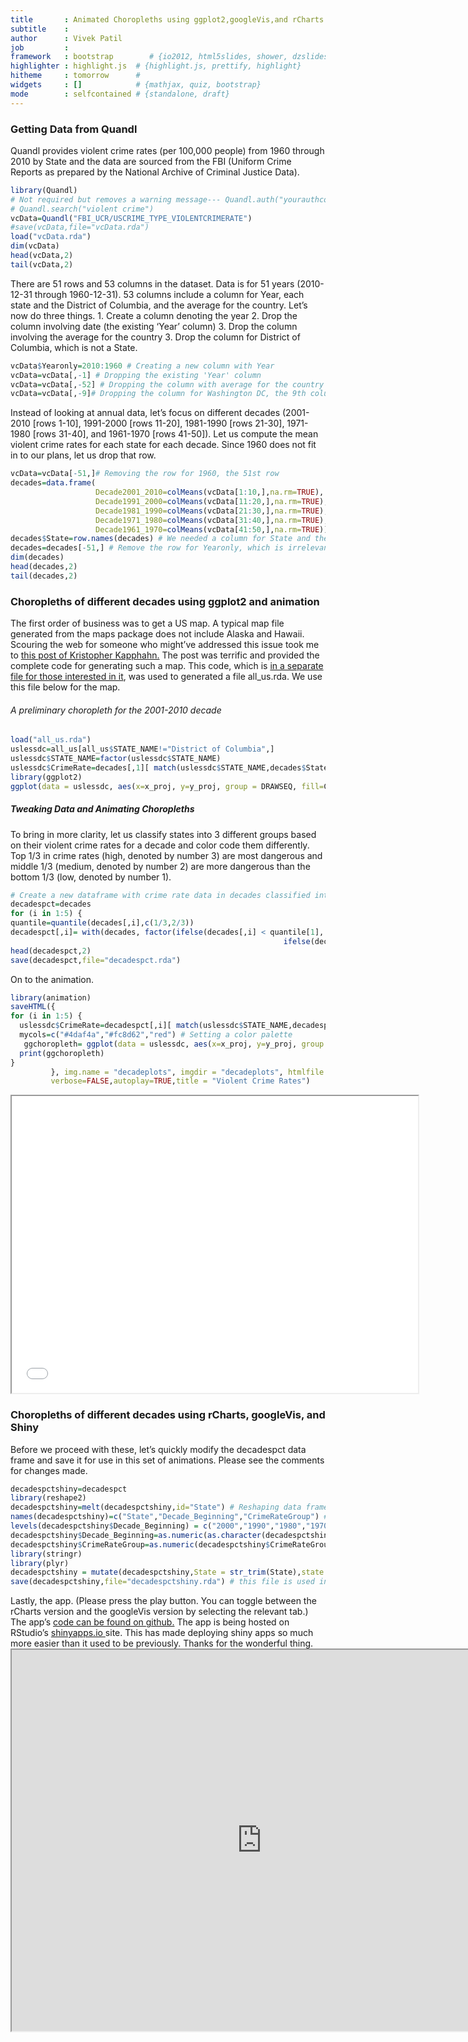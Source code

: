 ```yaml
---
title       : Animated Choropleths using ggplot2,googleVis,and rCharts
subtitle    : 
author      : Vivek Patil
job         : 
framework   : bootstrap        # {io2012, html5slides, shower, dzslides, ...}
highlighter : highlight.js  # {highlight.js, prettify, highlight}
hitheme     : tomorrow      # 
widgets     : []            # {mathjax, quiz, bootstrap}
mode        : selfcontained # {standalone, draft}
---
```

### Getting Data from Quandl

Quandl provides violent crime rates (per 100,000 people) from 1960 through 2010 by State and the data are sourced from the FBI (Uniform Crime Reports as prepared by the National Archive of Criminal Justice Data).

```r
library(Quandl)
# Not required but removes a warning message--- Quandl.auth("yourauthcode")  
# Quandl.search("violent crime")
vcData=Quandl("FBI_UCR/USCRIME_TYPE_VIOLENTCRIMERATE")
#save(vcData,file="vcData.rda")
load("vcData.rda")
dim(vcData)
head(vcData,2)
tail(vcData,2)
```
There are 51 rows and 53 columns in the dataset.  Data is for 51 years (2010-12-31 through 1960-12-31). 53 columns include a column for Year, each state  and the District of Columbia, and the average for the country.
Let's now do three things.
1. Create a column denoting the year 
2. Drop the column involving date (the existing 'Year' column)
3. Drop the column involving the average for the country
3. Drop the column for District of Columbia, which is not a State.


```r
vcData$Yearonly=2010:1960 # Creating a new column with Year
vcData=vcData[,-1] # Dropping the existing 'Year' column
vcData=vcData[,-52] # Dropping the column with average for the country
vcData=vcData[,-9]# Dropping the column for Washington DC, the 9th column
```
Instead of looking at annual data, let's focus on different decades (2001-2010 [rows 1-10], 1991-2000 [rows 11-20], 1981-1990 [rows 21-30], 1971-1980 [rows 31-40], and 1961-1970 [rows 41-50]). Let us compute the mean violent crime rates for each state for each decade. Since 1960 does not fit in to our plans, let us drop that row. 

```r
vcData=vcData[-51,]# Removing the row for 1960, the 51st row
decades=data.frame(
                   Decade2001_2010=colMeans(vcData[1:10,],na.rm=TRUE),
                   Decade1991_2000=colMeans(vcData[11:20,],na.rm=TRUE),
                   Decade1981_1990=colMeans(vcData[21:30,],na.rm=TRUE),
                   Decade1971_1980=colMeans(vcData[31:40,],na.rm=TRUE),
                   Decade1961_1970=colMeans(vcData[41:50,],na.rm=TRUE))
decades$State=row.names(decades) # We needed a column for State and the row names provided that
decades=decades[-51,] # Remove the row for Yearonly, which is irrelevant.
dim(decades)
head(decades,2)
tail(decades,2)
```
### Choropleths of different decades using ggplot2 and animation

The first order of business was to get a US map. A typical map file generated from the maps package does not include Alaska and Hawaii. Scouring the web for someone who might've addressed this issue took me to  <a href="http://loloflargenumbers.com/blog/#.Up5D6sSkpS4" target="_blank">this post of Kristopher Kapphahn.</a>  The post was terrific and provided the complete code for generating such a map. This code, which is <a href="github.com/patilv/choroplethanimation/AllUSShapeFile" target="_blank">in a separate file for those interested in it</a>, was used to generated a file all_us.rda. We use this file below for the map.

###### A preliminary choropleth for the 2001-2010 decade

```r
load("all_us.rda")
uslessdc=all_us[all_us$STATE_NAME!="District of Columbia",]
uslessdc$STATE_NAME=factor(uslessdc$STATE_NAME)
uslessdc$CrimeRate=decades[,1][ match(uslessdc$STATE_NAME,decades$State)]# bring value of decade to map data
library(ggplot2)
ggplot(data = uslessdc, aes(x=x_proj, y=y_proj, group = DRAWSEQ, fill=CrimeRate)) + geom_polygon(color = "black")+ggtitle(paste("Violent Crime Rate in", names(decades[1]))) +xlab("")+ ylab("")
```
##### Tweaking Data and Animating Choropleths
To bring in more clarity, let us classify states into 3 different groups based on their violent crime rates for a decade and color code them differently. Top 1/3 in crime rates (high, denoted by number 3) are most dangerous and middle 1/3 (medium,  denoted by number 2) are more dangerous than the bottom 1/3 (low, denoted by number 1). 

```r
# Create a new dataframe with crime rate data in decades classified into 3 levels of crime rate for States for a decade.
decadespct=decades
for (i in 1:5) {
quantile=quantile(decades[,i],c(1/3,2/3))
decadespct[,i]= with(decades, factor(ifelse(decades[,i] < quantile[1], "1", 
                                                             ifelse(decades[,i] < quantile[2], "2","3"))))}
head(decadespct,2)
save(decadespct,file="decadespct.rda")
```
On to the animation.


```r
library(animation)
saveHTML({
for (i in 1:5) {
  uslessdc$CrimeRate=decadespct[,i][ match(uslessdc$STATE_NAME,decadespct$State)]# bring value of decade to map data
  mycols=c("#4daf4a","#fc8d62","red") # Setting a color palette
   ggchoropleth= ggplot(data = uslessdc, aes(x=x_proj, y=y_proj, group = DRAWSEQ, fill=CrimeRate)) + geom_polygon(color = "black")+ ggtitle(paste("Violent Crime Rate in", names(decadespct[i]))) +xlab("")+ ylab("")+scale_fill_manual(values=mycols, labels=c("Low", "Medium", "High"))+theme(legend.position="top")
  print(ggchoropleth)
}
         }, img.name = "decadeplots", imgdir = "decadeplots", htmlfile = "decadeplots.html",outdir = getwd(),autobrowse = FALSE,ani.height=400,ani.width=600,
         verbose=FALSE,autoplay=TRUE,title = "Violent Crime Rates")
```
<iframe src="decadeplots.html" width=650 height=475> </iframe>

### Choropleths of different decades using rCharts, googleVis, and Shiny

Before we proceed with these, let's quickly modify the decadespct data frame and save it for use in this set of animations. Please see the comments for changes made.

```r
decadespctshiny=decadespct
library(reshape2)
decadespctshiny=melt(decadespctshiny,id="State") # Reshaping data frame
names(decadespctshiny)=c("State","Decade_Beginning","CrimeRateGroup") # Renaming variables
levels(decadespctshiny$Decade_Beginning) = c("2000","1990","1980","1970","1960") # For animation purposes, replaced decade names by these numbers (e.g., Decade2001_2010 is labeled as 2000, Decade1991_2000 is labeled as 1990, and so on. 
decadespctshiny$Decade_Beginning=as.numeric(as.character(decadespctshiny$Decade_Beginning)) # converting factor to numeric 
decadespctshiny$CrimeRateGroup=as.numeric(decadespctshiny$CrimeRateGroup) # Converting character to numeric
library(stringr)
library(plyr)
decadespctshiny = mutate(decadespctshiny,State = str_trim(State),state = state.abb[match(State, state.name)])# Adding a column of abbreviated state names - used in rCharts    
save(decadespctshiny,file="decadespctshiny.rda") # this file is used in the shiny app
```

Lastly, the app. (Please press the play button. You can toggle between the rCharts version and the googleVis version by selecting the relevant tab.) The app's <a href="http://www.github.com/patilv/choroplethanimation/Crimerateshinyapp" target="_blank">code can be found on github.</a>  The app is being hosted on RStudio's <a href="http://shinyapps.io" target="_blank">shinyapps.io </a> site. This has made deploying shiny apps so much more easier than it used to be previously. Thanks for the wonderful thing.
<iframe src="http://patilv.shinyapps.io/Crimerateshinyapp/" width=800 height=610> </iframe>




